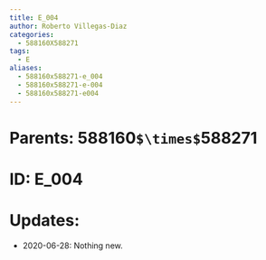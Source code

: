 ```yaml
---
title: E_004
author: Roberto Villegas-Diaz
categories:
  - 588160X588271
tags:
  - E
aliases:
  - 588160x588271-e_004
  - 588160x588271-e-004
  - 588160x588271-e004
---
```


# **Parents**: 588160`$\times$`588271
# **ID**: E_004
# **Updates**: 
 - 2020-06-28: Nothing new.
